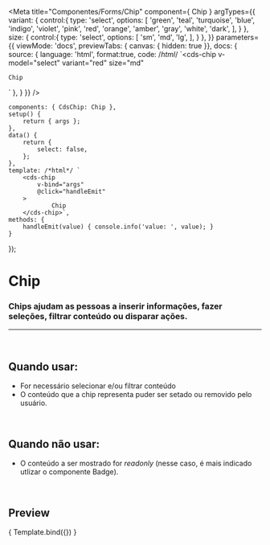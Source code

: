 
<Meta
	title="Componentes/Forms/Chip"
	component={ Chip }
	argTypes={{
		variant: {
			control:{
				type: 'select',
				options: [
					'green',
					'teal',
					'turquoise',
					'blue',
					'indigo',
					'violet',
					'pink',
					'red',
					'orange',
					'amber',
					'gray',
					'white',
					'dark',
				],
			}
		},
		size: {
			control:{
				type: 'select',
				options: [
					'sm',
					'md',
					'lg',
				],
			}
		},
	}}
	parameters={{
		viewMode: 'docs',
		previewTabs: { canvas: { hidden: true }},
		docs: {
			source: {
				language: 'html',
				format:true,
				code: /*html*/ 
`<cds-chip
	v-model="select"
	variant="red"
	size="md"
>
	Chip
</cds-chip>`
			},
		}
	}}
/>

	components: { CdsChip: Chip },
	setup() {
		return { args };
	},
	data() {
		return {
			select: false,
		};
	},
	template: /*html*/ `
		<cds-chip
			v-bind="args"
			@click="handleEmit"
		>
				Chip
		</cds-chip>`,
	methods: {
		handleEmit(value) { console.info('value: ', value); }
	}
});


# Chip

### Chips ajudam as pessoas a inserir informações, fazer seleções, filtrar conteúdo ou disparar ações.
---
<br />

## Quando usar:
- For necessário selecionar e/ou filtrar conteúdo
- O conteúdo que a chip representa puder ser setado ou removido pelo usuário.



<br />

## Quando não usar:
- O conteúdo a ser mostrado for *readonly* (nesse caso, é mais indicado utlizar o componente Badge).

<br />

## Preview

<Canvas>
	<Story
		name="Chip"
		args={{
			variant: 'red',
		}}
	>
		{ Template.bind({}) }
	</Story>
</Canvas>

<ArgsTable story="Chip" />
